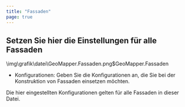 ```yaml
---
title: "Fassaden"
page: true
---
```

## Setzen Sie hier die Einstellungen f&#252;r alle Fassaden
<GeoMapper>
<Image>\img\grafik\datei\GeoMapper.Fassaden.png$GeoMapper.Fassaden</Image>

- <Bold> Konfigurationen: </Bold> Geben Sie die Konfigurationen an, die Sie bei der Konstruktion von Fassaden einsetzen m&#246;chten. 




<Success>
Die hier eingestellten Konfigurationen gelten f&#252;r alle Fassaden in dieser Datei.
</Success>

</GeoMapper>
